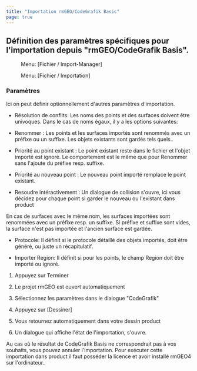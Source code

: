 ```yaml
---
title: "Importation rmGEO/CodeGrafik Basis"
page: true
---
```

## D&#233;finition des param&#232;tres sp&#233;cifiques pour l&#39;importation depuis &quot;rmGEO/CodeGrafik Basis&quot;.
<GeoMapper> <Menu> Menu: [Fichier / Import-Manager] </Menu> </GeoMapper>
<GeoDesigner> <Menu> Menu: [Fichier / Importation] </Menu> </GeoDesigner>

### Param&#232;tres
Ici on peut d&#233;finir optionnellement d&#39;autres param&#232;tres d&#39;importation.

- <Bold> R&#233;solution de conflits: </Bold>  Les noms des points et des surfaces doivent &#234;tre univoques. Dans le cas de noms &#233;gaux, il y a les options suivantes:

- <Italic> Renommer </Italic> : Les points et les surfaces import&#233;s sont renomm&#233;s avec un pr&#233;fixe ou un suffixe. Les objets existants sont gard&#233;s tels quels..

- <Italic> Priorit&#233; au point existant </Italic> : Le point existant reste dans le fichier et l&#39;objet import&#233; est ignor&#233;. Le comportement est le m&#234;me que pour <Italic> Renommer </Italic>  sans l&#39;ajoute du pr&#233;fixe resp. suffixe.

- <Italic> Priorit&#233; au nouveau point </Italic> : Le nouveau point import&#233; remplace le point existant.

- <Italic> Resoudre int&#233;ractivement </Italic> : Un dialogue de collision s&#39;ouvre, ici vous d&#233;cidez pour chaque point si garder le nouveau ou l&#39;existant dans <Placeholder>product</Placeholder>  





<Warning>
En cas de surfaces avec le m&#234;me nom, les surfaces import&#233;es sont renomm&#233;es avec un pr&#233;fixe resp. un suffixe. Si pr&#233;fixe et suffixe sont vides, la surface n&#39;est pas import&#233;e et l&#39;ancien surface est gard&#233;e.
</Warning>


- <Bold> Protocole: </Bold>  Il d&#233;finit si le protocole d&#233;taill&#233; des objets import&#233;s, doit &#234;tre g&#233;n&#233;r&#233;, ou juste un r&#233;capitulatif.

- <Bold> Importer Region: </Bold>  Il d&#233;finit si pour les points, le champ <Italic> Region </Italic>  doit &#234;tre import&#233; ou ignor&#233;.





1. Appuyez sur <Border>Terminer</Border> 
2. Le projet rmGEO est ouvert automatiquement

3. S&#233;lectionnez les param&#232;tres dans le dialogue &quot;CodeGrafik&quot;

4. Appuyez sur 
[Dessiner]

5. Vous retournez automatiquement dans votre dessin <Placeholder>product</Placeholder> 
6. Un dialogue qui affiche l&#39;&#233;tat de l&#39;importation, s&#39;ouvre.




<Success>
Au cas o&#249; le r&#233;sultat de CodeGrafik Basis ne correspondrait pas &#224; vos souhaits, vous pouvez annuler l&#39;importation.
</Success>

<Warning>
Pour ex&#233;cuter cette importation dans  <Placeholder>product</Placeholder>  il faut poss&#233;der la licence et avoir install&#233;  <Italic> rmGEO4 </Italic>  sur l&#39;ordinateur..
</Warning>


